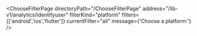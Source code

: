 


<ChooseFilterPage
    directoryPath="/ChooseFilterPage"
    address="/lib-v1/analytics/identifyuser"
    filterKind="platform"
    filters={['android','ios','flutter']}
    currentFilter="all"
    message={'Choose a platform:'}
/>
